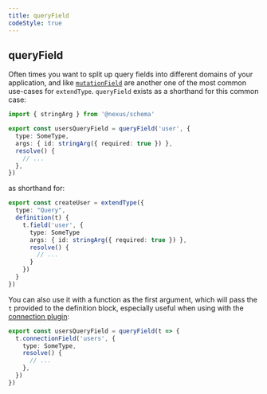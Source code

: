 ```yaml
---
title: queryField
codeStyle: true
---
```


## queryField

Often times you want to split up query fields into different domains of your application, and like [`mutationField`](/components-standalone/schema/api/api-mutationField) are another one of the most common use-cases for `extendType`. `queryField` exists as a shorthand for this common case:

```ts
import { stringArg } from '@nexus/schema'

export const usersQueryField = queryField('user', {
  type: SomeType,
  args: { id: stringArg({ required: true }) },
  resolve() {
    // ...
  },
})
```

as shorthand for:

```ts
export const createUser = extendType({
  type: "Query",
  definition(t) {
    t.field('user', {
      type: SomeType
      args: { id: stringArg({ required: true }) },
      resolve() {
        // ...
      }
    })
  }
})
```

You can also use it with a function as the first argument, which will pass the `t` provided to the definition block, especially useful when using with the [connection plugin](../plugins/connection):

```ts
export const usersQueryField = queryField(t => {
  t.connectionField('users', {
    type: SomeType,
    resolve() {
      // ...
    },
  })
})
```

